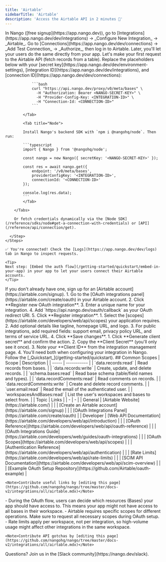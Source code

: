 ```yaml
---
title: 'Airtable'
sidebarTitle: 'Airtable'
description: 'Access the Airtable API in 2 minutes 💨'
---
```


<Tabs>
  <Tab title="🚀 Quickstart">
    <Steps>
      <Step title="Create an integration">
        In Nango ([free signup](https://app.nango.dev)), go to [Integrations](https://app.nango.dev/dev/integrations) -> _Configure New Integration_ -> _Airtable_.
      </Step>
      <Step title="Authorize Airtable">
        Go to [Connections](https://app.nango.dev/dev/connections) -> _Add Test Connection_ -> _Authorize_, then log in to Airtable. Later, you'll let your users do the same directly from your app.
      </Step>
      <Step title="Call the Airtable API">
        Let's make your first request to the Airtable API (fetch records from a table). Replace the placeholders below with your [secret key](https://app.nango.dev/dev/environment-settings), [integration ID](https://app.nango.dev/dev/integrations), and [connection ID](https://app.nango.dev/dev/connections):
        <Tabs>
            <Tab title="cURL">

                ```bash
                curl "https://api.nango.dev/proxy/v0/meta/bases" \
                  -H "Authorization: Bearer <NANGO-SECRET-KEY>" \
                  -H "Provider-Config-Key: <INTEGRATION-ID>" \
                  -H "Connection-Id: <CONNECTION-ID>"
                ```

            </Tab>

            <Tab title="Node">

            Install Nango's backend SDK with `npm i @nangohq/node`. Then run:

            ```typescript
            import { Nango } from '@nangohq/node';

            const nango = new Nango({ secretKey: '<NANGO-SECRET-KEY>' });

            const res = await nango.get({
                endpoint: '/v0/meta/bases',
                providerConfigKey: '<INTEGRATION-ID>',
                connectionId: '<CONNECTION-ID>'
            });

            console.log(res.data);
            ```
            </Tab>

        </Tabs>

        Or fetch credentials dynamically via the [Node SDK](/reference/sdks/node#get-a-connection-with-credentials) or [API](/reference/api/connection/get).

      </Step>
    </Steps>

    ✅ You're connected! Check the [Logs](https://app.nango.dev/dev/logs) tab in Nango to inspect requests.

    <Tip>
    Next step: [Embed the auth flow](/getting-started/quickstart/embed-in-your-app) in your app to let your users connect their Airtable accounts.
    </Tip>
  </Tab>
  <Tab title="🧑‍💻 OAuth app setup">
    <Steps>
      <Step title="Create an Airtable account">
        If you don't already have one, sign up for an [Airtable account](https://airtable.com/signup).
      </Step>
      <Step title="Register a new OAuth integration">
        1. Go to the [OAuth integrations panel](https://airtable.com/create/oauth) in your Airtable account.
        2. Click **Register new OAuth integration**.
        3. Enter a unique name for your integration.
        4. Add `https://api.nango.dev/oauth/callback` as your OAuth redirect URI.
        5. Click **Register integration**.
      </Step>
      <Step title="Configure OAuth scopes and details">
        1. Select the [scopes](https://airtable.com/developers/web/api/scopes) your application requires.      
        2. Add optional details like tagline, homepage URL, and logo.
        3. For public integrations, add required fields: support email, privacy policy URL, and terms of service URL.
        4. Click **Save changes**.
      </Step>
      <Step title="Generate credentials">
        1. Click **Generate client secret** and confirm the action.
        2. Copy the **Client Secret** (you'll only see it once).
        3. Note your **Client ID** from the integration management page.
        4. You'll need both when configuring your integration in Nango.
      </Step>
      <Step title="Next">
        Follow the [_Quickstart_](/getting-started/quickstart).
      </Step>
    </Steps>
     ## Common Scopes
    | Scope | Description |
    | ----- | ----------- |
    | `data.records:read` | Read records from bases. |
    | `data.records:write` | Create, update, and delete records. |
    | `schema.bases:read` | Read base schema (table/field names and types). |
    | `data.recordComments:read` | Read comments on records. |
    | `data.recordComments:write` | Create and delete record comments. |
    | `user.email:read` | Read the email of the authenticated user. |
    | `workspacesAndBases:read` | List the user's workspaces and bases to select from. |

  </Tab>
  <Tab title="🔗 Useful links">
    | Topic | Links | 
    | - | - | 
    | General | [Airtable Website](https://airtable.com/) |
    | | [Create an Airtable account](https://airtable.com/signup) |
    | | [OAuth Integrations Panel](https://airtable.com/create/oauth) |
    | Developer | [Web API Documentation](https://airtable.com/developers/web/api/introduction) |
    | | [OAuth Reference](https://airtable.com/developers/web/api/oauth-reference) |
    | | [OAuth Integrations Guide](https://airtable.com/developers/web/guides/oauth-integrations) |
    | | [OAuth Scopes](https://airtable.com/developers/web/api/scopes) |
    | | [Authentication Reference](https://airtable.com/developers/web/api/authentication) |
    | | [Rate Limits](https://airtable.com/developers/web/api/rate-limits) |
    | | [SCIM API Documentation](https://airtable.com/developers/web/api/scim-overview) |
    | | [Example OAuth Setup Repository](https://github.com/Airtable/oauth-example) |

    <Note>Contribute useful links by [editing this page](https://github.com/nangohq/nango/tree/master/docs-v2/integrations/all/airtable.mdx)</Note>
  </Tab>
  <Tab title="🚨 API gotchas">
    - During the OAuth flow, users can decide which resources (Bases) your app should have access to. This means your app might not have access to all bases in their workspace.
    - Airtable requires specific scopes for different operations. Make sure to request all necessary scopes during OAuth setup.
    - Rate limits apply per workspace, not per integration, so high-volume usage might affect other integrations in the same workspace.

    <Note>Contribute API gotchas by [editing this page](https://github.com/nangohq/nango/tree/master/docs-v2/integrations/all/airtable.mdx)</Note>
  </Tab>
</Tabs>

<Info>
    Questions? Join us in the [Slack community](https://nango.dev/slack).
</Info>
